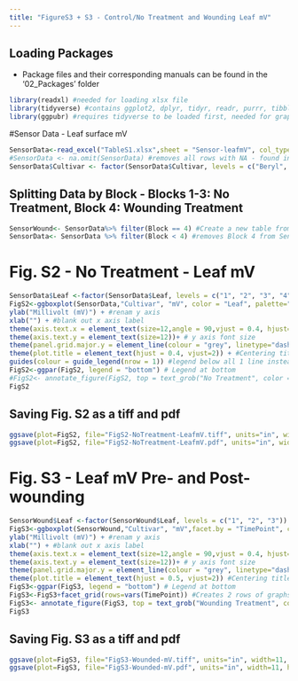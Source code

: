 ---
title: "FigureS3 + S3 - Control/No Treatment and Wounding Leaf mV"
---
## Loading Packages
- Package files and their corresponding manuals can be found in the '02_Packages' folder

```{r include=TRUE, message=FALSE, echo=TRUE}
library(readxl) #needed for loading xlsx file
library(tidyverse) #contains ggplot2, dplyr, tidyr, readr, purrr, tibble, stringr, forcats packages 
library(ggpubr) #requires tidyverse to be loaded first, needed for graphs (e.g. ggboxplot function)
```

#Sensor Data - Leaf surface mV
```{r include=TRUE, message=FALSE, warning=FALSE, echo=FALSE}
SensorData<-read_excel("TableS1.xlsx",sheet = "Sensor-leafmV", col_types = c("text", "numeric","numeric","numeric","numeric","text")) # loading excel, defining which sheet is loaded and defining the type of each column
#SensorData <- na.omit(SensorData) #removes all rows with NA - found in some of WM-12 data
SensorData$Cultivar <- factor(SensorData$Cultivar, levels = c("Beryl", "G122", "Eldorado", "ICA Bunsi", "Montrose", "Othello","WM-1","WM-12")) #order the Cultivars (for graph later on)
```

## Splitting Data by Block - Blocks 1-3: No Treatment, Block 4: Wounding Treatment
```{r include=TRUE, message=FALSE, warning=FALSE, echo=FALSE}
SensorWound<- SensorData%>% filter(Block == 4) #Create a new table from SensorData that just has Block 4 (wounding) - will be used for Figure S3
SensorData<- SensorData %>% filter(Block < 4) #removes Block 4 from SensorData (Wounded Treatment)- will be used for Figure S2
```

# Fig. S2 - No Treatment - Leaf mV
```{r echo=FALSE}
SensorData$Leaf <-factor(SensorData$Leaf, levels = c("1", "2", "3", "4", "5", "6", "7", "8", "9"))  #defines Leaf number as a factor, needed to ensure that the group below can be grouped by Leaf
FigS2<-ggboxplot(SensorData,"Cultivar", "mV", color = "Leaf", palette="grey", title="Sensor - Leaf Surface mV") + #facet.by = group plots by TimePoint (pre and post), and group by color = Leaf, palette is greyscale
ylab("Millivolt (mV)") + #renam y axis
xlab("") + #blank out x axis label
theme(axis.text.x = element_text(size=12,angle = 90,vjust = 0.4, hjust=1)) + # x axis font size + change orientation of x axis labels
theme(axis.text.y = element_text(size=12))+ # y axis font size
theme(panel.grid.major.y = element_line(colour = "grey", linetype="dashed",size=0.5), panel.grid.minor.x = element_line(colour="grey", linetype="blank")) + #adding grid lines to graph, minor grids (0.5) are blank to remove them
theme(plot.title = element_text(hjust = 0.4, vjust=2)) + #Centering title
guides(colour = guide_legend(nrow = 1)) #legend below all 1 line instead of 2 lines
FigS2<-ggpar(FigS2, legend = "bottom") # Legend at bottom
#FigS2<- annotate_figure(FigS2, top = text_grob("No Treatment", color = "black", face = "bold", size = 14)) #Adding a main title above the panels
FigS2
```

## Saving Fig. S2 as a tiff and pdf
```{r eval=FALSE, include=FALSE}
ggsave(plot=FigS2, file="FigS2-NoTreatment-LeafmV.tiff", units="in", width=11, height=7.5, dpi=300,compression='lzw')
ggsave(plot=FigS2, file="FigS2-NoTreatment-LeafmV.pdf", units="in", width=11, height=7.5, dpi=300)
```

# Fig. S3 - Leaf mV Pre- and Post-wounding
```{r echo=FALSE}
SensorWound$Leaf <-factor(SensorWound$Leaf, levels = c("1", "2", "3")) #defines Leaf number as a factor, needed to ensure that the group below can be grouped by Leaf
FigS3<-ggboxplot(SensorWound,"Cultivar", "mV",facet.by = "TimePoint", color = "Leaf", palette="grey", title="Sensor - Leaf Surface mV") + #facet.by = group plots by TimePoint (pre and post), and group by color = Leaf, palette is greyscale
ylab("Millivolt (mV)") + #renam y axis
xlab("") + #blank out x axis label
theme(axis.text.x = element_text(size=12,angle = 90,vjust = 0.4, hjust=1)) + # x axis font size + change orientation of x axis labels
theme(axis.text.y = element_text(size=12))+ # y axis font size
theme(panel.grid.major.y = element_line(colour = "grey", linetype="dashed",size=0.5), panel.grid.minor.x = element_line(colour="grey", linetype="blank")) + #adding grid lines to graph, minor grids (0.5) are blank to remove them
theme(plot.title = element_text(hjust = 0.5, vjust=2)) #Centering title
FigS3<-ggpar(FigS3, legend = "bottom") # Legend at bottom
FigS3<-FigS3+facet_grid(rows=vars(TimePoint)) #Creates 2 rows of graphs of Pre and Post
FigS3<- annotate_figure(FigS3, top = text_grob("Wounding Treatment", color = "black", face = "bold", size = 14)) #Adding a main title above the panels
FigS3
```

## Saving Fig. S3 as a tiff and pdf
```{r eval=FALSE, include=FALSE}
ggsave(plot=FigS3, file="FigS3-Wounded-mV.tiff", units="in", width=11, height=7.5, dpi=300,compression='lzw')
ggsave(plot=FigS3, file="FigS3-Wounded-mV.pdf", units="in", width=11, height=7.5, dpi=300)
```
